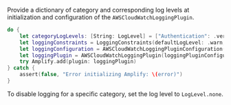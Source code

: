 Provide a dictionary of category and corresponding log levels at initialization and configuration of the `AWSCloudWatchLoggingPlugin`.

```swift
do {
    let categoryLogLevels: [String: LogLevel] = ["Authentication": .verbose, "Storage": .debug]
    let loggingConstraints = LoggingConstraints(defaultLogLevel: .warn, categoryLogLevel: categoryLogLevels)
    let loggingConfiguration = AWSCloudWatchLoggingPluginConfiguration(logGroupName: "<log-group-name>", region: "<region>", loggingConstraints: loggingConstraints)
    let loggingPlugin = AWSCloudWatchLoggingPlugin(loggingPluginConfiguration: loggingConfiguration)
    try Amplify.add(plugin: loggingPlugin)
} catch {
    assert(false, "Error initializing Amplify: \(error)")
}
```

To disable logging for a specific category, set the log level to `LogLevel.none`.